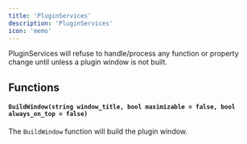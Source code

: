 ```yaml
---
title: 'PluginServices'
description: 'PluginServices'
icon: 'memo'
---
```

<Info>PluginServices will refuse to handle/process any function or property change until unless a plugin window is not built. </Info>
## Functions 
#### `BuildWindow(string window_title, bool maximizable = false, bool always_on_top = false)`
The `BuildWindow` function will build the plugin window.
